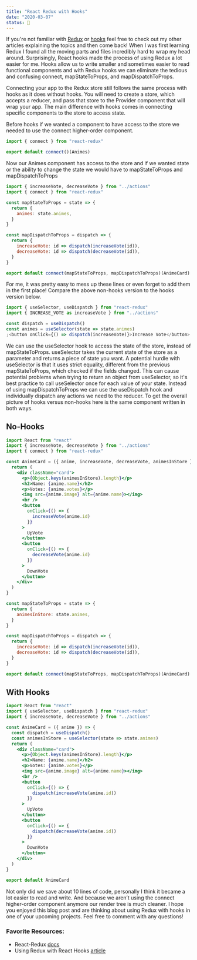 ```yaml
---
title: "React Redux with Hooks"
date: "2020-03-07"
status: 🌻
---
```


If you're not familiar with [Redux](https://dev.to/talia/beginner-s-guide-to-react-redux-585e) or [hooks](https://dev.to/talia/react-hooks-1nme) feel free to check out my other articles explaining the topics and then come back! When I was first learning Redux I found all the moving parts and files incredibly hard to wrap my head around. Surprisingly, React hooks made the process of using Redux a lot easier for me. Hooks allow us to write smaller and sometimes easier to read functional components and with Redux hooks we can eliminate the tedious and confusing connect, mapStateToProps, and mapDispatchToProps.

Connecting your app to the Redux store still follows the same process with hooks as it does without hooks. You will need to create a store, which accepts a reducer, and pass that store to the Provider component that will wrap your app. The main difference with hooks comes in connecting specific components to the store to access state.

Before hooks if we wanted a component to have access to the store we needed to use the connect higher-order component.

```jsx
import { connect } from "react-redux"

export default connect()(Animes)
```

Now our Animes component has access to the store and if we wanted state or the ability to change the state we would have to mapStateToProps and mapDispatchToProps

```jsx
import { increaseVote, decreaseVote } from "../actions"
import { connect } from "react-redux"

const mapStateToProps = state => {
  return {
    animes: state.animes,
  }
}

const mapDispatchToProps = dispatch => {
  return {
    increaseVote: id => dispatch(increaseVote(id)),
    decreaseVote: id => dispatch(decreaseVote(id)),
  }
}

export default connect(mapStateToProps, mapDispatchToProps)(AnimeCard)
```

For me, it was pretty easy to mess up these lines or even forget to add them in the first place! Compare the above non-hooks version to the hooks version below.

```jsx
import { useSelector, useDispatch } from "react-redux"
import { INCREASE_VOTE as increaseVote } from "../actions"

const dispatch = useDispatch()
const animes = useSelector(state => state.animes)
;<button onClick={() => dispatch(increaseVote)}>Increase Vote</button>
```

We can use the useSelector hook to access the state of the store, instead of mapStateToProps. useSelector takes the current state of the store as a parameter and returns a piece of state you want. A potential hurdle with useSelector is that it uses strict equality, different from the previous mapStateToProps, which checked if the fields changed. This can cause potential problems when trying to return an object from useSelector, so it's best practice to call useSelector once for each value of your state. Instead of using mapDispatchToProps we can use the useDispatch hook and individually dispatch any actions we need to the reducer. To get the overall picture of hooks versus non-hooks here is the same component written in both ways.

## No-Hooks

```jsx
import React from "react"
import { increaseVote, decreaseVote } from "../actions"
import { connect } from "react-redux"

const AnimeCard = ({ anime, increaseVote, decreaseVote, animesInStore }) => {
  return (
    <div className="card">
      <p>{Object.keys(animesInStore).length}</p>
      <h2>Name: {anime.name}</h2>
      <p>Votes: {anime.votes}</p>
      <img src={anime.image} alt={anime.name}></img>
      <br />
      <button
        onClick={() => {
          increaseVote(anime.id)
        }}
      >
        UpVote
      </button>
      <button
        onClick={() => {
          decreaseVote(anime.id)
        }}
      >
        DownVote
      </button>
    </div>
  )
}

const mapStateToProps = state => {
  return {
    animesInStore: state.animes,
  }
}

const mapDispatchToProps = dispatch => {
  return {
    increaseVote: id => dispatch(increaseVote(id)),
    decreaseVote: id => dispatch(decreaseVote(id)),
  }
}

export default connect(mapStateToProps, mapDispatchToProps)(AnimeCard)
```

## With Hooks

```jsx
import React from "react"
import { useSelector, useDispatch } from "react-redux"
import { increaseVote, decreaseVote } from "../actions"

const AnimeCard = ({ anime }) => {
  const dispatch = useDispatch()
  const animesInStore = useSelector(state => state.animes)
  return (
    <div className="card">
      <p>{Object.keys(animesInStore).length}</p>
      <h2>Name: {anime.name}</h2>
      <p>Votes: {anime.votes}</p>
      <img src={anime.image} alt={anime.name}></img>
      <br />
      <button
        onClick={() => {
          dispatch(increaseVote(anime.id))
        }}
      >
        UpVote
      </button>
      <button
        onClick={() => {
          dispatch(decreaseVote(anime.id))
        }}
      >
        DownVote
      </button>
    </div>
  )
}

export default AnimeCard
```

Not only did we save about 10 lines of code, personally I think it became a lot easier to read and write. And because we aren’t using the connect higher-order component anymore our render tree is much cleaner. I hope you enjoyed this blog post and are thinking about using Redux with hooks in one of your upcoming projects. Feel free to comment with any questions!

### Favorite Resources:

- React-Redux [docs](https://react-redux.js.org/api/hooks)
- Using Redux with React Hooks [article](https://thoughtbot.com/blog/using-redux-with-react-hooks)
